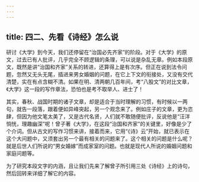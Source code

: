 ```yaml
---
---
---
```

title: 四二、先看《诗经》怎么说
---




研讨《大学》到今天，我们还停留在“治国必先齐家”的阶段。对于《大学》的原文，过去已有人批评，几乎完全不顾逻辑的条理，可以说是杂乱无章。例如本段原文，既然是讲“治国和齐家”关系的转进，还算得上是有次序。但正在说到法令问题，忽然又无头无尾，插进来男女婚姻的问题，在它上下文的衔接处，又没有交代清楚，实在有点含糊不清。如果在明、清两朝几百年间，考“八股文”的对比文章，《大学》这一段的写作章法，恐怕也是考不取举人、进士了！

其实，春秋、战国时期的诸子文章，却是适合于当时理解的习惯，有时候以一两句，就告一段落，跟着便如异峰突起，另一个观念来了。例如庄子的文章，更为恣肆，但因为他文笔太美了，又是古代名贤，人们就不敢随便批评，反说他是“汪洋惝恍，理趣幽深”呢！曾子著《大学》，在这段“治国和齐家”的关键里，好像是少了个介词。但从古文的写作习惯来讲，接着而来，它用“《诗》云”开始，就已表示在这个大问题中，又须套出另一个最有相关的问题来了。这个相关的问题是什么呢？就是后世人们所说的“男女婚嫁”而成家室的问题。也就是现代人所说的婚姻问题和家庭问题等。

为了研究本段文字的内涵，且让我们先来了解曾子所引用三处《诗经》上的诗句，然后回转来详细了解它的内容。